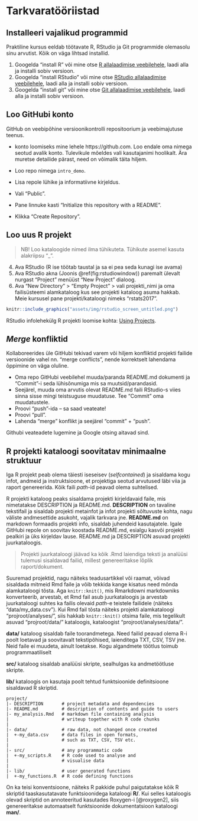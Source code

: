 
# Tarkvaratööriistad {#tools}

## Installeeri vajalikud programmid

Praktiline kursus eeldab töötavate R, RStudio ja Git programmide olemasolu sinu arvutist. 
Kõik on väga lihtsad installid.

1. Googelda "install R" või mine otse [R allalaadimise veebilehele](https://cran.r-project.org), laadi alla ja installi sobiv versioon.
2. Googelda "install RStudio" või mine otse [RStudio allalaadimise veebilehele](https://www.rstudio.com/products/rstudio/download/), laadi alla ja installi sobiv versioon.
3. Googelda "install git" või mine otse [Git allalaadimise veebilehele](https://git-scm.com/downloads), laadi alla ja installi sobiv versioon.

## Loo GitHubi konto 
GitHub <i class="fa fa-github" aria-hidden="true"></i> on veebipõhine <i class="fa fa-git" aria-hidden="true"></i> versioonikontrolli repositoorium ja veebimajutuse teenus.

- <i class="fa fa-github" aria-hidden="true"></i> konto loomiseks mine lehele https://github.com. Loo endale oma nimega seotud avalik konto. Tulevikule mõeldes vali kasutajanimi hoolikalt. Ära muretse detailide pärast, need on võimalik täita hiljem.

- Loo repo nimega `intro_demo`.
- Lisa repole lühike ja informatiivne kirjeldus. 
- Vali "Public".
- Pane linnuke kasti "Initialize this repository with a README".
- Klikka "Create Repository".

## Loo uus R projekt

> NB! Loo kataloogide nimed ilma tühikuteta. Tühikute asemel kasuta alakriipsu "\_". 

4. Ava RStudio (R ise töötab taustal ja sa ei pea seda kunagi ise avama)
5. Ava RStudio akna (Joonis \@ref(fig:rstudiowindow)) paremalt ülevalt nurgast "Project" menüüst "New Project" dialoog.
6. Ava "New Directory" > "Empty Project" > vali projekti_nimi ja oma failisüsteemi alamkataloog kus see projekti kataloog asuma hakkab. Meie kursusel pane projekti/kataloogi nimeks "rstats2017".

```r
knitr::include_graphics("assets/img/rstudio_screen_untitled.png")
```

RStudio infolehekülg R projekti loomise kohta: [Using Projects](https://support.rstudio.com/hc/en-us/articles/200526207-Using-Projects).

## *Merge* konfliktid
Kollaboreerides üle GitHubi tekivad varem või hiljem konfliktid projekti failide versioonide vahel nn. "merge conflicts", nende korrektselt lahendama õppimine on väga oluline. 

- Oma repo GitHubi veebilehel muuda/paranda README.md dokumenti ja "Commit"-i seda lühisõnumiga mis sa muutsid/parandasid.
- Seejärel, muuda oma arvutis olevat README.md faili RStudio-s viies sinna sisse mingi teistsuguse muudatuse. Tee "Commit" oma muudatustele.
- Proovi "push"-ida -- sa saad veateate!
- Proovi "pull".
- Lahenda "merge" konflikt ja seejärel "commit" + "push".

Githubi veateadete lugemine ja Google otsing aitavad sind.

## R projekti kataloogi soovitatav minimaalne struktuur

Iga R projekt peab olema täiesti iseseisev (_selfcontained_) ja sisaldama kogu infot, andmeid ja instruktsioone, et projektiga seotud arvutused läbi viia ja raport genereerida.
Kõik faili _path_-id peavad olema suhtelised.


R projekti kataloog peaks sisaldama projekti kirjeldavaid faile, mis nimetatakse 
DESCRIPTION ja README.md. 
**DESCRIPTION** on tavaline tekstifail ja sisaldab projekti metainfot ja infot projekti sõltuvuste kohta, nagu väliste andmesettide asukoht, vajalik tarkvara jne.
**README.md** on markdown formaadis projekti info, sisaldab juhendeid kasutajatele.
Igale GitHubi repole on soovitav koostada README.md, esialgu kasvõi projekti pealkiri ja üks kirjeldav lause. 
README.md ja DESCRIPTION asuvad projekti juurkataloogis.


> Projekti juurkataloogi jäävad ka kõik .Rmd laiendiga teksti ja analüüsi tulemusi sisaldavad failid, millest genereeritakse lõplik raport/dokument.


Suuremad projektid, nagu näiteks teadusartikkel või raamat, võivad sisaldada mitmeid Rmd faile ja võib tekkida kange kisatus need mõnda alamkataloogi tõsta. 
Aga `knitr::knit()`, mis Rmarkdowni markdowniks konverteerib, arvestab, et Rmd fail asub juurkataloogis ja arvestab juurkataloogi suhtes ka failis olevaid _path_-e teistele failidele (näiteks "data/my_data.csv"). 
Kui Rmd fail tõsta näiteks projekti alamkataloogi "projroot/analyses/", siis hakkab `knitr::knit()` otsima faile, mis tegelikult asuvad "projroot/data/" kataloogis, kataloogist "projroot/analyses/data/".  

**data/** kataloog sisaldab faile toorandmetega. 
Need failid peavad olema R-i poolt loetavad ja soovitavalt tekstipõhised, laienditega TXT, CSV, TSV jne. 
Neid faile ei muudeta, ainult loetakse. 
Kogu algandmete töötlus toimub programmaatiliselt

**src/** kataloog sisaldab analüüsi skripte, sealhulgas ka andmetöötluse skripte. 
<!-- "knitr" võimaldab R skripte osakaupa Rmd failist käivitada.  -->
<!-- Selleks peab R skriptis  evalueeritava koodi alguse markeerima `# @knitr minu-koodi-id`. -->

<!-- ``` -->
<!-- # @knitr normhist -->

<!-- hist(rnorm(100)) -->
<!-- ``` -->

<!-- Ja Rmd failis tuleb kõigepealt eraldi koodi _chunk_-is see skript ("src/minu-skript.R") sisse lugeda: -->

<!-- ``` -->
<!-- ```{r} -->
<!-- library(knitr) -->
<!-- read_chunk("src/minu-skript.R") -->
<!-- ``` -->
<!-- ``` -->

<!-- Seejärel käivitatakse kood mis algab peale `# @knitr normhist` markeeringut lisades viite uues `chunk`-is sellele koodile. -->
<!-- ``` -->
<!-- ```{r normhist} -->

<!-- ``` -->
<!-- ``` -->

**lib/** kataloogis on kasutaja poolt tehtud funktsioonide definitsioone sisaldavad R skriptid.

```
project/
|- DESCRIPTION       # project metadata and dependencies
|- README.md         # description of contents and guide to users
|- my_analysis.Rmd   # markdown file containing analysis
|                    # writeup together with R code chunks
|
|- data/             # raw data, not changed once created 
|  +-my_data.csv     # data files in open formats, 
|                    # such as TXT, CSV, TSV etc.
|
|- src/              # any programmatic code
|  +-my_scripts.R    # R code used to analyse and 
|                    # visualise data
|
|- lib/              # user generated functions
|  +-my_functions.R  # R code defining functions
```

On ka teisi konventsioone, näiteks R pakkide puhul paigutatakse kõik R skriptid taaskasutatavate funktsioonidega kataloogi **R/**. 
Kui selles kataloogis olevad skriptid on annoteeritud kasutades Roxygen-i [@roxygen2], siis genereeritakse automaatselt funktsioonide dokumentatsioon kataloogi **man/**. 

